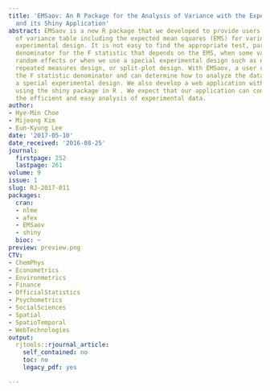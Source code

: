 ```yaml
---
title: 'EMSaov: An R Package for the Analysis of Variance with the Expected Mean Squares
  and its Shiny Application'
abstract: EMSaov is a new R package that we developed to provide users with an analysis
  of variance table including the expected mean squares (EMS) for various types of
  experimental design. It is not easy to find the appropriate test, particularly the
  denominator for the F statistic that depends on the EMS, when some variables exhibit
  random effects or when we use a special experimental design such as nested design,
  repeated measures design, or split-plot design. With EMSaov, a user can easily find
  the F statistic denominator and can determine how to analyze the data when using
  a special experimental design. We also develop a web application with a GUI interface
  using the shiny package in R . We expect that our application can contribute to
  the efficient and easy analysis of experimental data.
author:
- Hye-Min Choe
- Mijeong Kim
- Eun-Kyung Lee
date: '2017-05-10'
date_received: '2016-08-25'
journal:
  firstpage: 252
  lastpage: 261
volume: 9
issue: 1
slug: RJ-2017-011
packages:
  cran:
  - nlme
  - afex
  - EMSaov
  - shiny
  bioc: ~
preview: preview.png
CTV:
- ChemPhys
- Econometrics
- Environmetrics
- Finance
- OfficialStatistics
- Psychometrics
- SocialSciences
- Spatial
- SpatioTemporal
- WebTechnologies
output:
  rjtools::rjournal_article:
    self_contained: no
    toc: no
    legacy_pdf: yes

---
```

